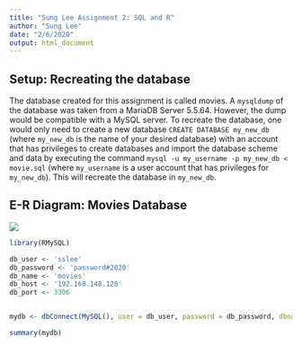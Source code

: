 ```yaml
---
title: "Sung Lee Assignment 2: SQL and R"
author: "Sung Lee"
date: "2/6/2020"
output: html_document
---
```


## Setup: Recreating the database
The database created for this assignment is called movies. A `mysqldump` of the database was taken from a MariaDB Server 5.5.64. However, the dump would be compatible with a MySQL server. To recreate the database, one would only need to create a new database `CREATE DATABASE my_new_db` (where `my_new_db` is the name of your desired database) with an account that has privileges to create databases and import the database scheme and data by executing the command `mysql -u my_username -p my_new_db < movie.sql` (where `my_username` is a user account that has privileges for `my_new_db`). This will recreate the database in `my_new_db`. 


## E-R Diagram: Movies Database
![](https://raw.githubusercontent.com/logicalschema/DATA607/master/week2/er.png)


``` r
library(RMySQL)

db_user <- 'sslee'
db_password <- 'password#2020'
db_name <- 'movies'
db_host <- '192.168.148.128'
db_port <- 3306


mydb <- dbConnect(MySQL(), user = db_user, password = db_password, dbname = db_name, host = db_host, port = db_port)

summary(mydb)

```